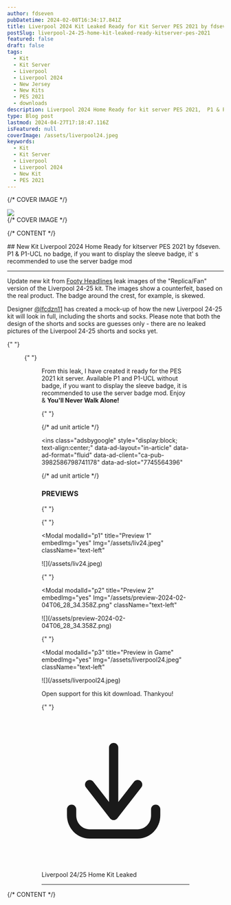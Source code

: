 ```yaml
---
author: fdseven
pubDatetime: 2024-02-08T16:34:17.841Z
title: Liverpool 2024 Kit Leaked Ready for Kit Server PES 2021 by fdseven
postSlug: liverpool-24-25-home-kit-leaked-ready-kitserver-pes-2021
featured: false
draft: false
tags:
  - Kit
  - Kit Server
  - Liverpool
  - Liverpool 2024
  - New Jersey
  - New Kits
  - PES 2021
  - downloads
description: Liverpool 2024 Home Ready for kit server PES 2021,  P1 & P1-UCL no badge, if you want to display the sleeve badge, it' s recommended to use the server badge mod
type: Blog post
lastmod: 2024-04-27T17:18:47.116Z
isFeatured: null
coverImage: /assets/liverpool24.jpeg
keywords:
  - Kit
  - Kit Server
  - Liverpool
  - Liverpool 2024
  - New Kit
  - PES 2021
---
```



{/* COVER IMAGE */}

<div class="col-start-1 col-span-8 lg:col-start-2 lg:col-end-9 lg:row-span-2 mt-0 lg:-mt-40">
  <div className="relative lg:-mr-8">
    <img
      transition:persist
      src={frontmatter.coverImage}
      className="cover w-full aspect-video object-cover"
    />
  </div>
</div>
{/* COVER IMAGE */}

{/* CONTENT */}

<div class="col-span-8 md:col-start-2 md:col-span-6 lg:col-start-2 lg:col-span-4 [&>h2]:!mt-0">
  ## New Kit Liverpool 2024 Home Ready for kitserver PES 2021 by fdseven. P1 & P1-UCL no badge, if you want to display the sleeve badge, it' s recommended to use the server badge mod
  
  <hr />

Update new kit from [Footy Headlines](https://www.footyheadlines.com/2023/09/liverpool-24-25-home-kit-prediction.html) leak images of the "Replica/Fan" version of the Liverpool 24-25 kit. The images show a counterfeit, based on the real product. The badge around the crest, for example, is skewed.

Designer [@lfcdzn11](https://twitter.com/lfcdzn11/status/1743388309303275820) has created a mock-up of how the new Liverpool 24-25 kit will look in full, including the shorts and socks. Please note that both the design of the shorts and socks are guesses only - there are no leaked pictures of the Liverpool 24-25 shorts and socks yet.

{" "}

<Figure title="Design from @lfcdzn11" src="/assets/liv-24.jpeg" />

{" "}

<Figure
  title="Design from Footy Headlines collaboration with @lfcdzn11"
  src="/assets/Liverpool 24-25 Home Kit  (2).jpeg"
/>

From this leak, I have created it ready for the PES 2021 kit server. Available P1 and P1-UCL without badge, if you want to display the sleeve badge, it is recommended to use the server badge mod. Enjoy & **You'll Never Walk Alone!**

{" "}

{/* ad unit article */}

<script
  async
  src="https://pagead2.googlesyndication.com/pagead/js/adsbygoogle.js?client=ca-pub-3982586798741178"
  crossorigin="anonymous"
></script>

<ins
  class="adsbygoogle"
  style="display:block; text-align:center;"
  data-ad-layout="in-article"
  data-ad-format="fluid"
  data-ad-client="ca-pub-3982586798741178"
  data-ad-slot="7745564396"
></ins>
<script>(adsbygoogle = window.adsbygoogle || []).push({});</script>
{/* ad unit article */}

### PREVIEWS

{" "}

{" "}

<Modal
  modalId="p1"
  title="Preview 1"
  embedImg="yes"
  Img="/assets/liv24.jpeg"
  className="text-left"
>
  <main slot="main" class="relative">
    ![](/assets/liv24.jpeg)
  </main>
</Modal>

{" "}

<Modal
  modalId="p2"
  title="Preview 2"
  embedImg="yes"
  Img="/assets/preview-2024-02-04T06_28_34.358Z.png"
  className="text-left"
>
  <main slot="main" class="relative">
    ![](/assets/preview-2024-02-04T06_28_34.358Z.png)
  </main>
</Modal>

{" "}

<Modal
  modalId="p3"
  title="Preview in Game"
  embedImg="yes"
  Img="/assets/liverpool24.jpeg"
  className="text-left"
>
  <main slot="main" class="relative">
    ![](/assets/liverpool24.jpeg)
  </main>
</Modal>

Open support for this kit download. Thankyou!

{" "}

<div className="flex flex-wrap gap-2">
  <LinkButton
    targetNew={true}
    title="Liverpool 24/25 Home Kit Leaked"
    href="https://www.buymeacoffee.com/fdse7enh/e/209040"
    className="flex items-center [&>p]:!m-0 px-4 !text-skin-inverted [&>p]:!text-skin-inverted [&>p>svg]:text-skin-inverted bg-skin-accent rounded-full !decoration-transparent border border-skin-accent transition duration-500"
  >
    <svg
      class="text-skin-inverted"
      viewBox="0 0 24 24"
      fill="none"
      xmlns="http://www.w3.org/2000/svg"
    >
      <g id="SVGRepo_bgCarrier" stroke-width="0"></g>
      <g
        id="SVGRepo_tracerCarrier"
        stroke-linecap="round"
        stroke-linejoin="round"
      ></g>
      <g id="SVGRepo_iconCarrier">
        <path
          d="M5.625 15C5.625 14.5858 5.28921 14.25 4.875 14.25C4.46079 14.25 4.125 14.5858 4.125 15H5.625ZM4.875 16H4.125H4.875ZM19.275 15C19.275 14.5858 18.9392 14.25 18.525 14.25C18.1108 14.25 17.775 14.5858 17.775 15H19.275ZM11.1086 15.5387C10.8539 15.8653 10.9121 16.3366 11.2387 16.5914C11.5653 16.8461 12.0366 16.7879 12.2914 16.4613L11.1086 15.5387ZM16.1914 11.4613C16.4461 11.1347 16.3879 10.6634 16.0613 10.4086C15.7347 10.1539 15.2634 10.2121 15.0086 10.5387L16.1914 11.4613ZM11.1086 16.4613C11.3634 16.7879 11.8347 16.8461 12.1613 16.5914C12.4879 16.3366 12.5461 15.8653 12.2914 15.5387L11.1086 16.4613ZM8.39138 10.5387C8.13662 10.2121 7.66533 10.1539 7.33873 10.4086C7.01212 10.6634 6.95387 11.1347 7.20862 11.4613L8.39138 10.5387ZM10.95 16C10.95 16.4142 11.2858 16.75 11.7 16.75C12.1142 16.75 12.45 16.4142 12.45 16H10.95ZM12.45 5C12.45 4.58579 12.1142 4.25 11.7 4.25C11.2858 4.25 10.95 4.58579 10.95 5H12.45ZM4.125 15V16H5.625V15H4.125ZM4.125 16C4.125 18.0531 5.75257 19.75 7.8 19.75V18.25C6.61657 18.25 5.625 17.2607 5.625 16H4.125ZM7.8 19.75H15.6V18.25H7.8V19.75ZM15.6 19.75C17.6474 19.75 19.275 18.0531 19.275 16H17.775C17.775 17.2607 16.7834 18.25 15.6 18.25V19.75ZM19.275 16V15H17.775V16H19.275ZM12.2914 16.4613L16.1914 11.4613L15.0086 10.5387L11.1086 15.5387L12.2914 16.4613ZM12.2914 15.5387L8.39138 10.5387L7.20862 11.4613L11.1086 16.4613L12.2914 15.5387ZM12.45 16V5H10.95V16H12.45Z"
          fill="currentColor"
        ></path>
      </g>
    </svg>
    <p>Liverpool 24/25 Home Kit Leaked</p>
  </LinkButton>
</div>

  <hr />
</div>
{/* CONTENT */}
